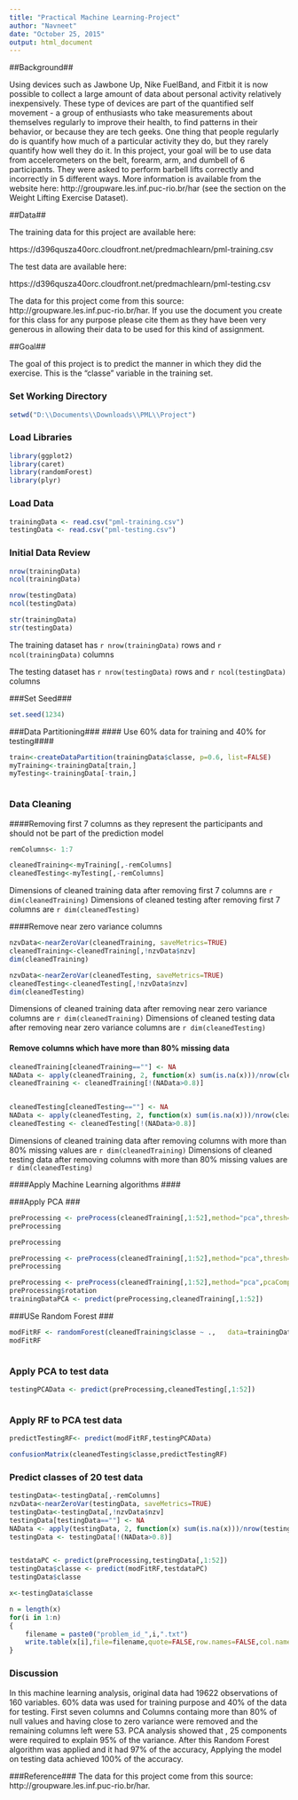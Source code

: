 ```yaml
---
title: "Practical Machine Learning-Project"
author: "Navneet"
date: "October 25, 2015"
output: html_document
---
```


##Background##


Using devices such as Jawbone Up, Nike FuelBand, and Fitbit it is now possible to collect a large amount of data about personal activity relatively inexpensively. These type of devices are part of the quantified self movement - a group of enthusiasts who take measurements about themselves regularly to improve their health, to find patterns in their behavior, or because they are tech geeks. One thing that people regularly do is quantify how much of a particular activity they do, but they rarely quantify how well they do it. In this project, your goal will be to use data from accelerometers on the belt, forearm, arm, and dumbell of 6 participants. They were asked to perform barbell lifts correctly and incorrectly in 5 different ways. More information is available from the website here: http://groupware.les.inf.puc-rio.br/har (see the section on the Weight Lifting Exercise Dataset). 

##Data## 

The training data for this project are available here: 

https://d396qusza40orc.cloudfront.net/predmachlearn/pml-training.csv

The test data are available here: 

https://d396qusza40orc.cloudfront.net/predmachlearn/pml-testing.csv

The data for this project come from this source: http://groupware.les.inf.puc-rio.br/har. If you use the document you create for this class for any purpose please cite them as they have been very generous in allowing their data to be used for this kind of assignment. 

##Goal##

The goal of this project is to predict the manner in which they did the exercise. This is the "classe" variable in the training set.

### Set Working Directory###

```r
setwd("D:\\Documents\\Downloads\\PML\\Project")

```

### Load Libraries###

```r
library(ggplot2)
library(caret)
library(randomForest)
library(plyr)


```

### Load Data ###

```r
trainingData <- read.csv("pml-training.csv")
testingData <- read.csv("pml-testing.csv")

```

### Initial Data Review###

```r
nrow(trainingData)
ncol(trainingData)

nrow(testingData)
ncol(testingData)

```

```r
str(trainingData)
str(testingData)
```

The training dataset has `r nrow(trainingData)` rows and `r ncol(trainingData)` columns

The testing  dataset has `r nrow(testingData)` rows and `r ncol(testingData)` columns



###Set Seed### 

```r
set.seed(1234)
```

###Data Partitioning###
#### Use 60% data for training and 40% for testing####

```r
train<-createDataPartition(trainingData$classe, p=0.6, list=FALSE)
myTraining<-trainingData[train,]
myTesting<-trainingData[-train,]



```


### Data Cleaning###

####Removing first 7 columns as they represent the participants and should not be part of the prediction model

```r
remColumns<- 1:7

cleanedTraining<-myTraining[,-remColumns]
cleanedTesting<-myTesting[,-remColumns]

```

Dimensions of cleaned training data after removing first 7 columns are `r dim(cleanedTraining) `
Dimensions of cleaned testing  after removing first 7 columns are `r dim(cleanedTesting) `


####Remove near zero variance columns
```r

nzvData<-nearZeroVar(cleanedTraining, saveMetrics=TRUE)
cleanedTraining<-cleanedTraining[,!nzvData$nzv]
dim(cleanedTraining)

nzvData<-nearZeroVar(cleanedTesting, saveMetrics=TRUE)
cleanedTesting<-cleanedTesting[,!nzvData$nzv]
dim(cleanedTesting)

```

Dimensions of cleaned training data after removing near zero variance columns are `r dim(cleanedTraining) `
Dimensions of cleaned testing data after removing near zero variance columns are `r dim(cleanedTesting) `



#### Remove columns which have more than 80% missing data
```r

cleanedTraining[cleanedTraining==""] <- NA
NAData <- apply(cleanedTraining, 2, function(x) sum(is.na(x)))/nrow(cleanedTraining)
cleanedTraining <- cleanedTraining[!(NAData>0.8)]


cleanedTesting[cleanedTesting==""] <- NA
NAData <- apply(cleanedTesting, 2, function(x) sum(is.na(x)))/nrow(cleanedTesting)
cleanedTesting <- cleanedTesting[!(NAData>0.8)]

```
Dimensions of cleaned training data after removing columns with more than 80% missing values are `r dim(cleanedTraining) `
Dimensions of cleaned testing data after removing columns with more than 80% missing values are `r dim(cleanedTesting) `


####Apply Machine Learning algorithms ####

###Apply PCA ###
```r

preProcessing <- preProcess(cleanedTraining[,1:52],method="pca",thresh=.8) 
preProcessing

preProcessing

preProcessing <- preProcess(cleanedTraining[,1:52],method="pca",thresh=.95) 
preProcessing

preProcessing <- preProcess(cleanedTraining[,1:52],method="pca",pcaComp=25) 
preProcessing$rotation
trainingDataPCA <- predict(preProcessing,cleanedTraining[,1:52])


```

###USe Random Forest ###

```r

modFitRF <- randomForest(cleanedTraining$classe ~ .,   data=trainingDataPCA, do.trace=F)
modFitRF



```

### Apply PCA to test data###
```r
testingPCAData <- predict(preProcessing,cleanedTesting[,1:52])



```


<!-- confusionMatrix(cleanedTesting$classe,predict(modFitRF,testingPCAData)) -->

### Apply RF to PCA test data###
```r

predictTestingRF<- predict(modFitRF,testingPCAData)

confusionMatrix(cleanedTesting$classe,predictTestingRF)


```


### Predict classes of 20 test data ###
```r

testingData<-testingData[,-remColumns]
nzvData<-nearZeroVar(testingData, saveMetrics=TRUE)
testingData<-testingData[,!nzvData$nzv]
testingData[testingData==""] <- NA
NAData <- apply(testingData, 2, function(x) sum(is.na(x)))/nrow(testingData)
testingData <- testingData[!(NAData>0.8)]


testdataPC <- predict(preProcessing,testingData[,1:52])
testingData$classe <- predict(modFitRF,testdataPC)
testingData$classe

x<-testingData$classe

n = length(x)
for(i in 1:n)
{
    filename = paste0("problem_id_",i,".txt")
    write.table(x[i],file=filename,quote=FALSE,row.names=FALSE,col.names=FALSE)
}

```

### Discussion###
In this machine learning analysis, original data had 19622 observations of 160 variables. 60% data was used for training purpose and 40% of the data for testing. First seven columns and Columns containg more than 80% of null values and having close to zero variance were removed and the remaining columns left were 53. PCA analysis showed that , 25 components were required to explain 95% of the variance.
After this Random Forest algorithm was applied and it had 97% of the accuracy, Applying the model on testing data achieved 100% of the accuracy.

###Reference###
The data for this project come from this source: http://groupware.les.inf.puc-rio.br/har.
